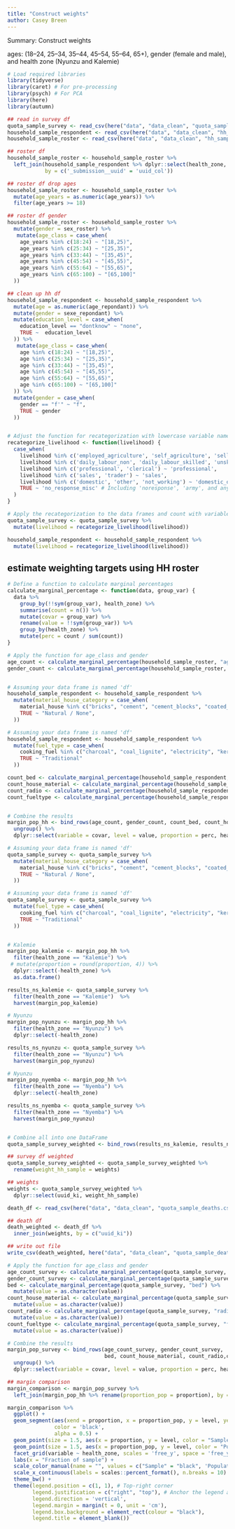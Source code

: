 ```yaml
---
title: "Construct weights"
author: Casey Breen
---
```


Summary: Construct weights 


ages: (18–24, 25–34, 35–44, 45–54, 55–64, 65+), gender (female and male), and health zone (Nyunzu and Kalemie)


```r
# Load required libraries
library(tidyverse)
library(caret) # For pre-processing
library(psych) # For PCA
library(here)
library(autumn)
```



```r
## read in survey df
quota_sample_survey <- read_csv(here("data", "data_clean", "quota_sample_survey.csv"))
household_sample_respondent <- read_csv(here("data", "data_clean", "hh_sample_respondent.csv"))
household_sample_roster <- read_csv(here("data", "data_clean", "hh_sample_roster.csv")) 
```


```r
## roster df 
household_sample_roster <- household_sample_roster %>% 
  left_join(household_sample_respondent %>% dplyr::select(health_zone, uuid_col), 
            by = c('_submission__uuid' = 'uuid_col')) 

## roster df drop ages 
household_sample_roster <- household_sample_roster %>% 
  mutate(age_years = as.numeric(age_years)) %>% 
  filter(age_years >= 18)

## roster df gender 
household_sample_roster <- household_sample_roster %>% 
  mutate(gender = sex_roster) %>% 
   mutate(age_class = case_when(
    age_years %in% c(18:24) ~ "[18,25)",
    age_years %in% c(25:34) ~ "[25,35)",
    age_years %in% c(33:44) ~ "[35,45)",
    age_years %in% c(45:54) ~ "[45,55)",
    age_years %in% c(55:64) ~ "[55,65)",
    age_years %in% c(65:100) ~ "[65,100]"
  ))
```

```r
## clean up hh df 
household_sample_respondent <- household_sample_respondent %>% 
  mutate(age = as.numeric(age_repondant)) %>% 
  mutate(gender = sexe_repondant) %>% 
  mutate(education_level = case_when(
    education_level == "dontknow" ~ "none",
    TRUE ~  education_level
  )) %>% 
   mutate(age_class = case_when(
    age %in% c(18:24) ~ "[18,25)",
    age %in% c(25:34) ~ "[25,35)",
    age %in% c(33:44) ~ "[35,45)",
    age %in% c(45:54) ~ "[45,55)",
    age %in% c(55:64) ~ "[55,65)",
    age %in% c(65:100) ~ "[65,100]"
  )) %>% 
  mutate(gender = case_when(
    gender == "f'" ~ "f",
    TRUE ~ gender
  ))


# Adjust the function for recategorization with lowercase variable names and without dashes
recategorize_livelihood <- function(livelihood) {
  case_when(
    livelihood %in% c('employed_agriculture', 'self_agriculture', 'sell_anim_prod') ~ 'agriculture',
    livelihood %in% c('daily_labour_non', 'daily_labour_skilled', 'unskilled', 'skilled') ~ 'labor',
    livelihood %in% c('professional', 'clerical') ~ 'professional',
    livelihood %in% c('sales', 'trader') ~ 'sales',
    livelihood %in% c('domestic', 'other', 'not_working') ~ 'domestic_other',
    TRUE ~ 'no_response_misc' # Including 'noresponse', 'army', and any others not explicitly listed
  )
}

# Apply the recategorization to the data frames and count with variable names in lowercase
quota_sample_survey <- quota_sample_survey %>%
  mutate(livelihood = recategorize_livelihood(livelihood)) 

household_sample_respondent <- household_sample_respondent %>%
  mutate(livelihood = recategorize_livelihood(livelihood)) 
```


## estimate weighting targets using HH roster 


```r
# Define a function to calculate marginal percentages
calculate_marginal_percentage <- function(data, group_var) {
  data %>%
    group_by(!!sym(group_var), health_zone) %>%
    summarise(count = n()) %>%
    mutate(covar = group_var) %>%
    rename(value = !!sym(group_var)) %>%
    group_by(health_zone) %>%
    mutate(perc = count / sum(count))
}

# Apply the function for age_class and gender
age_count <- calculate_marginal_percentage(household_sample_roster, "age_class")
gender_count <- calculate_marginal_percentage(household_sample_roster, "gender")


# Assuming your data frame is named 'df'
household_sample_respondent <- household_sample_respondent %>%
  mutate(material_house_category = case_when(
    material_house %in% c("bricks", "cement", "cement_blocks", "coated_adobe") ~ "Manufactured",
    TRUE ~ "Natural / None",
  ))

# Assuming your data frame is named 'df'
household_sample_respondent <- household_sample_respondent %>%
  mutate(fuel_type = case_when(
    cooking_fuel %in% c("charcoal", "coal_lignite", "electricity", "kerosene") ~ "Modern",
    TRUE ~ "Traditional"
  ))

count_bed <- calculate_marginal_percentage(household_sample_respondent, "bed")
count_house_material <- calculate_marginal_percentage(household_sample_respondent, "material_house_category")
count_radio <- calculate_marginal_percentage(household_sample_respondent, "radio")
count_fueltype <- calculate_marginal_percentage(household_sample_respondent, "fuel_type")


# Combine the results
margin_pop_hh <- bind_rows(age_count, gender_count, count_bed, count_house_material, count_radio, count_fueltype) %>%
  ungroup() %>%
  dplyr::select(variable = covar, level = value, proportion = perc, health_zone)
```


```r
# Assuming your data frame is named 'df'
quota_sample_survey <- quota_sample_survey %>%
  mutate(material_house_category = case_when(
    material_house %in% c("bricks", "cement", "cement_blocks", "coated_adobe") ~ "Manufactured",
    TRUE ~ "Natural / None",
  ))

# Assuming your data frame is named 'df'
quota_sample_survey <- quota_sample_survey %>%
  mutate(fuel_type = case_when(
    cooking_fuel %in% c("charcoal", "coal_lignite", "electricity", "kerosene") ~ "Modern",
    TRUE ~ "Traditional"
  ))


# Kalemie
margin_pop_kalemie <- margin_pop_hh %>% 
  filter(health_zone == "Kalemie") %>%
 # mutate(proportion = round(proportion, 4)) %>% 
  dplyr::select(-health_zone) %>% 
  as.data.frame()

results_ns_kalemie <- quota_sample_survey %>% 
  filter(health_zone == "Kalemie")  %>% 
  harvest(margin_pop_kalemie)

# Nyunzu
margin_pop_nyunzu <- margin_pop_hh %>% 
  filter(health_zone == "Nyunzu") %>%
  dplyr::select(-health_zone)

results_ns_nyunzu <- quota_sample_survey %>% 
  filter(health_zone == "Nyunzu") %>% 
  harvest(margin_pop_nyunzu)

# Nyunzu
margin_pop_nyemba <- margin_pop_hh %>% 
  filter(health_zone == "Nyemba") %>%
  dplyr::select(-health_zone)

results_ns_nyemba <- quota_sample_survey %>% 
  filter(health_zone == "Nyemba") %>% 
  harvest(margin_pop_nyunzu)


# Combine all into one DataFrame
quota_sample_survey_weighted <- bind_rows(results_ns_kalemie, results_ns_nyunzu, results_ns_nyemba) 

## survey df weighted 
quota_sample_survey_weighted <- quota_sample_survey_weighted %>% 
  rename(weight_hh_sample = weights)
```


```r
## weights 
weights <- quota_sample_survey_weighted %>% 
  dplyr::select(uuid_ki, weight_hh_sample)

death_df <- read_csv(here("data", "data_clean", "quota_sample_deaths.csv"))

## death df 
death_weighted <- death_df %>% 
  inner_join(weights, by = c("uuid_ki"))

## write out file 
write_csv(death_weighted, here("data", "data_clean", "quota_sample_deaths.csv"))
```






```r
# Apply the function for age_class and gender
age_count_survey <- calculate_marginal_percentage(quota_sample_survey, group_var = "age_class")
gender_count_survey <- calculate_marginal_percentage(quota_sample_survey, "gender")
bed <- calculate_marginal_percentage(quota_sample_survey, "bed") %>% 
  mutate(value = as.character(value))
count_house_material <- calculate_marginal_percentage(quota_sample_survey, "material_house_category") %>% 
  mutate(value = as.character(value))
count_radio <- calculate_marginal_percentage(quota_sample_survey, "radio") %>% 
  mutate(value = as.character(value))
count_fueltype <- calculate_marginal_percentage(quota_sample_survey, "fuel_type") %>% 
  mutate(value = as.character(value))

# Combine the results
margin_pop_survey <- bind_rows(age_count_survey, gender_count_survey,
                               bed, count_house_material, count_radio,count_fueltype ) %>%
  ungroup() %>%
  dplyr::select(variable = covar, level = value, proportion = perc, health_zone)

## margin comparison
margin_comparison <- margin_pop_survey %>%
  left_join(margin_pop_hh %>% rename(proportion_pop = proportion), by = c("variable", "level", "health_zone"))

margin_comparison %>% 
  ggplot() +
  geom_segment(aes(xend = proportion, x = proportion_pop, y = level, yend = level),
               color = 'black',
               alpha = 0.5) +
  geom_point(size = 1.5, aes(x = proportion, y = level, color = "Sample")) +  # Color inside aes
  geom_point(size = 1.5, aes(x = proportion_pop, y = level, color = "Population")) +  # Color inside aes
  facet_grid(variable ~ health_zone, scales = 'free_y', space = 'free_y', switch = 'y') +
  labs(x = "Fraction of sample") +
  scale_color_manual(name = "", values = c("Sample" = "black", 'Population' = "red")) +
  scale_x_continuous(labels = scales::percent_format(), n.breaks = 10) +
  theme_bw() +
  theme(legend.position = c(1, 1), # Top-right corner
        legend.justification = c("right", "top"), # Anchor the legend at its top-right
        legend.direction = 'vertical',
        legend.margin = margin(t = 0, unit = 'cm'),
        legend.box.background = element_rect(colour = "black"),
        legend.title = element_blank())
```


